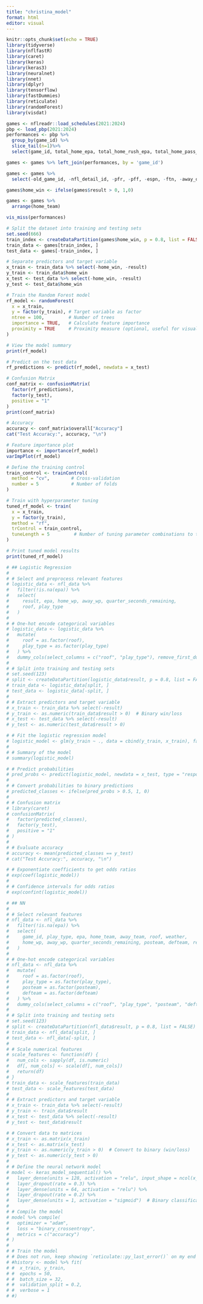 ```yaml
---
title: "christina_model"
format: html
editor: visual
---
```


```r
knitr::opts_chunk$set(echo = TRUE)
library(tidyverse)
library(nflfastR)
library(caret)
library(keras)
library(keras3)
library(neuralnet)
library(nnet)
library(dplyr)
library(tensorflow)
library(fastDummies)
library(reticulate)
library(randomForest)
library(visdat)
```

```r
games <- nflreadr::load_schedules(2021:2024)
pbp <- load_pbp(2021:2024)
performances <- pbp %>%
  group_by(game_id) %>%
  slice_tail(n=1)%>%
  select(game_id, total_home_epa, total_home_rush_epa, total_home_pass_epa, total_home_comp_air_epa, total_home_raw_air_epa, total_home_comp_yac_epa, total_home_comp_air_wpa, total_home_comp_yac_wpa, total_home_pass_wpa, total_home_raw_air_wpa, total_home_rush_wpa, total_home_raw_yac_epa, total_home_raw_yac_wpa, total_away_comp_air_epa, total_away_comp_air_wpa, total_away_comp_yac_epa, total_away_comp_yac_wpa, total_away_epa, total_away_pass_epa, total_away_pass_wpa, total_away_raw_air_epa, total_away_raw_air_wpa, total_away_raw_yac_epa, total_away_raw_yac_wpa, total_away_rush_epa, total_away_rush_wpa)

games <- games %>% left_join(performances, by = 'game_id')

games <- games %>%
  select(-old_game_id, -nfl_detail_id, -pfr, -pff, -espn, -ftn, -away_qb_id, -home_qb_id, -away_qb_name, -home_qb_name, -away_coach, -home_coach, -referee, -stadium, -stadium_id, -location) 

games$home_win <- ifelse(games$result > 0, 1,0)

games <- games %>% 
  arrange(home_team)
```

```r
vis_miss(performances)
```


```r
# Split the dataset into training and testing sets
set.seed(666)
train_index <- createDataPartition(games$home_win, p = 0.8, list = FALSE)
train_data <- games[train_index, ]
test_data <- games[-train_index, ]

# Separate predictors and target variable
x_train <- train_data %>% select(-home_win, -result)
y_train <- train_data$home_win
x_test <- test_data %>% select(-home_win, -result)
y_test <- test_data$home_win

```

```r
# Train the Random Forest model
rf_model <- randomForest(
  x = x_train,
  y = factor(y_train), # Target variable as factor
  ntree = 100,         # Number of trees
  importance = TRUE,   # Calculate feature importance
  proximity = TRUE     # Proximity measure (optional, useful for visualization)
)

# View the model summary
print(rf_model)

```

```r
# Predict on the test data
rf_predictions <- predict(rf_model, newdata = x_test)

# Confusion Matrix
conf_matrix <- confusionMatrix(
  factor(rf_predictions), 
  factor(y_test), 
  positive = "1"
)
print(conf_matrix)

# Accuracy
accuracy <- conf_matrix$overall["Accuracy"]
cat("Test Accuracy:", accuracy, "\n")

```

```r
# Feature importance plot
importance <- importance(rf_model)
varImpPlot(rf_model)

```

```r
# Define the training control
train_control <- trainControl(
  method = "cv",        # Cross-validation
  number = 5            # Number of folds
)

# Train with hyperparameter tuning
tuned_rf_model <- train(
  x = x_train,
  y = factor(y_train),
  method = "rf",
  trControl = train_control,
  tuneLength = 5         # Number of tuning parameter combinations to try
)

# Print tuned model results
print(tuned_rf_model)

```


```r
# ## Logistic Regression
# 
# # Select and preprocess relevant features
# logistic_data <- nfl_data %>%
#   filter(!is.na(epa)) %>%
#   select(
#     result, epa, home_wp, away_wp, quarter_seconds_remaining,
#     roof, play_type
#   )
# 
# # One-hot encode categorical variables
# logistic_data <- logistic_data %>%
#   mutate(
#     roof = as.factor(roof),
#     play_type = as.factor(play_type)
#   ) %>%
#   dummy_cols(select_columns = c("roof", "play_type"), remove_first_dummy = TRUE)
# 
# # Split into training and testing sets
# set.seed(123)
# split <- createDataPartition(logistic_data$result, p = 0.8, list = FALSE)
# train_data <- logistic_data[split, ]
# test_data <- logistic_data[-split, ]
# 
# # Extract predictors and target variable
# x_train <- train_data %>% select(-result)
# y_train <- as.numeric(train_data$result > 0)  # Binary win/loss
# x_test <- test_data %>% select(-result)
# y_test <- as.numeric(test_data$result > 0)

```

```r
# # Fit the logistic regression model
# logistic_model <- glm(y_train ~ ., data = cbind(y_train, x_train), family = "binomial")
# 
# # Summary of the model
# summary(logistic_model)

```

```r
# # Predict probabilities
# pred_probs <- predict(logistic_model, newdata = x_test, type = "response")
# 
# # Convert probabilities to binary predictions
# predicted_classes <- ifelse(pred_probs > 0.5, 1, 0)
# 
# # Confusion matrix
# library(caret)
# confusionMatrix(
#   factor(predicted_classes),
#   factor(y_test),
#   positive = "1"
# )
# 
# # Evaluate accuracy
# accuracy <- mean(predicted_classes == y_test)
# cat("Test Accuracy:", accuracy, "\n")

```

```r
# # Exponentiate coefficients to get odds ratios
# exp(coef(logistic_model))
# 
# # Confidence intervals for odds ratios
# exp(confint(logistic_model))

```

```r

# ## NN
# 
# # Select relevant features
# nfl_data <- nfl_data %>%
#   filter(!is.na(epa)) %>%
#   select(
#     game_id, play_type, epa, home_team, away_team, roof, weather,
#     home_wp, away_wp, quarter_seconds_remaining, posteam, defteam, result
#   )
# 
# # One-hot encode categorical variables
# nfl_data <- nfl_data %>%
#   mutate(
#     roof = as.factor(roof),
#     play_type = as.factor(play_type),
#     posteam = as.factor(posteam),
#     defteam = as.factor(defteam)
#   ) %>%
#   dummy_cols(select_columns = c("roof", "play_type", "posteam", "defteam"))
# 
# # Split into training and testing sets
# set.seed(123)
# split <- createDataPartition(nfl_data$result, p = 0.8, list = FALSE)
# train_data <- nfl_data[split, ]
# test_data <- nfl_data[-split, ]
# 
# # Scale numerical features
# scale_features <- function(df) {
#   num_cols <- sapply(df, is.numeric)
#   df[, num_cols] <- scale(df[, num_cols])
#   return(df)
# }
# train_data <- scale_features(train_data)
# test_data <- scale_features(test_data)
# 
# # Extract predictors and target variable
# x_train <- train_data %>% select(-result)
# y_train <- train_data$result
# x_test <- test_data %>% select(-result)
# y_test <- test_data$result

```

```r
# # Convert data to matrices
# x_train <- as.matrix(x_train)
# x_test <- as.matrix(x_test)
# y_train <- as.numeric(y_train > 0)  # Convert to binary (win/loss)
# y_test <- as.numeric(y_test > 0)
# 
# # Define the neural network model
# model <- keras_model_sequential() %>%
#   layer_dense(units = 128, activation = "relu", input_shape = ncol(x_train)) %>%
#   layer_dropout(rate = 0.3) %>%
#   layer_dense(units = 64, activation = "relu") %>%
#   layer_dropout(rate = 0.2) %>%
#   layer_dense(units = 1, activation = "sigmoid")  # Binary classification
# 
# # Compile the model
# model %>% compile(
#   optimizer = "adam",
#   loss = "binary_crossentropy",
#   metrics = c("accuracy")
# )
# 
# # Train the model
# # Does not run, keep showing `reticulate::py_last_error()` on my end
# #history <- model %>% fit(
# #  x_train, y_train,
# #  epochs = 50,
# #  batch_size = 32,
# #  validation_split = 0.2,
# #  verbose = 1
# #)

```
